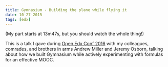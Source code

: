 ```yaml
---
title: Gymnasium - Building the plane while flying it
date: 10-27-2015
tags: [edx]
---
```


<YouTube youTubeId="5DiJ_2Bz2hM" />

(My part starts at 13m47s, but you should watch the whole thing!)

This is a talk I gave during [Open Edx Conf 2016](https://open.edx.org) with my colleagues, comrades, and brothers in arms Andrew Miller and Jeremy Osborn, talking about how we built Gymnasium while actively experimenting with formulas for an effective MOOC.
